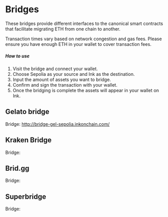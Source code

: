 
# Bridges
These bridges provide different interfaces to the canonical smart contracts that facilitate migrating ETH from one chain to another.

<Callout type="info" emoji="ℹ️">
Transaction times vary based on network congestion and gas fees. Please ensure you have enough ETH in your wallet to cover transaction fees.
</Callout>

##### How to use
1. Visit the bridge and connect your wallet.
2. Choose Sepolia as your source and Ink as the destination.
3. Input the amount of assets you want to bridge.
4. Confirm and sign the transaction with your wallet.
5. Once the bridging is complete the assets will appear in your wallet on Ink.

## Gelato bridge
Bridge: http://bridge-gel-sepolia.inkonchain.com/

## Kraken Bridge 
Bridge:

## Brid.gg 
Bridge:

## Superbridge
Bridge:
